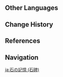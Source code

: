 {{About|the monument|the World Quest|Memory of Stone}}
{{Location Infobox
|image        = Memory of Stone (Monument).png
|title        = Memory of Stone
|type         = Point of Interest
|region       = Sumeru
|subregion    = Dharma Forest
|area         = Ashavan Realm
|subarea      = Yasna Monument
}}
{{Location Intro|The '''Memory of Stone'''|description=<p>{{If Self|Memory of Stone (Monument)|It|The Memory of Stone}} is a memorial plaque set up by the [[Aranara]] for [[Nara Varuna]] to leave a visible memory for them that shows that Vana and the Aranara never forget their adventures with the Aranara.<ref>{{Ref/Quest|Memory of Stone}}</ref></p><p>It is cleaned up by the [[Traveler]] in ''[[Memory of Stone]]''.</p>}}

==Other Languages==
{{Other Languages|Memory of Stone}}

==Change History==
{{Change History|3.0}}

==References==
{{Reflist}}

==Navigation==
{{PoI Navbox|Sumeru}}

[[ja:石の記憶 (石碑)]]
